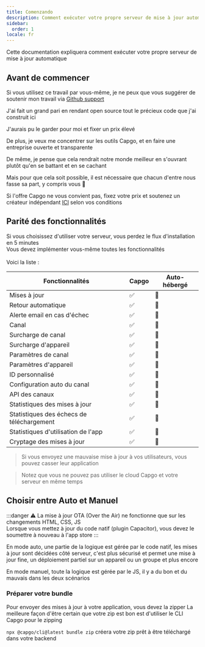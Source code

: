 ```yaml
---
title: Comenzando
description: Comment exécuter votre propre serveur de mise à jour automatique
sidebar:
  order: 1
locale: fr
---
```



Cette documentation expliquera comment exécuter votre propre serveur de mise à jour automatique

## Avant de commencer

Si vous utilisez ce travail par vous-même, je ne peux que vous suggérer de soutenir mon travail via [Github support](https://githubcom/sponsors/riderx/)

J'ai fait un grand pari en rendant open source tout le précieux code que j'ai construit ici

J'aurais pu le garder pour moi et fixer un prix élevé

De plus, je veux me concentrer sur les outils Capgo, et en faire une entreprise ouverte et transparente

De même, je pense que cela rendrait notre monde meilleur en s'ouvrant plutôt qu'en se battant et en se cachant

Mais pour que cela soit possible, il est nécessaire que chacun d'entre nous fasse sa part, y compris vous 🥹

Si l'offre Capgo ne vous convient pas, fixez votre prix et soutenez un créateur indépendant [ICI](https://githubcom/sponsors/riderx/) selon vos conditions

## Parité des fonctionnalités

Si vous choisissez d'utiliser votre serveur, vous perdez le flux d'installation en 5 minutes\
Vous devez implémenter vous-même toutes les fonctionnalités\
\
Voici la liste :

| Fonctionnalités          | Capgo | Auto-hébergé |
| ------------------------ | ----- | ------------ |
| Mises à jour            | ✅     | 🚧           |
| Retour automatique      | ✅     | 🚧           |
| Alerte email en cas d'échec | ✅     | 🚧           |
| Canal                   | ✅     | 🚧           |
| Surcharge de canal      | ✅     | 🚧           |
| Surcharge d'appareil    | ✅     | 🚧           |
| Paramètres de canal     | ✅     | 🚧           |
| Paramètres d'appareil   | ✅     | 🚧           |
| ID personnalisé         | ✅     | 🚧           |
| Configuration auto du canal | ✅     | 🚧           |
| API des canaux          | ✅     | 🚧           |
| Statistiques des mises à jour | ✅     | 🚧           |
| Statistiques des échecs de téléchargement | ✅     | 🚧           |
| Statistiques d'utilisation de l'app | ✅     | 🚧           |
| Cryptage des mises à jour | ✅     | 🚧           |

> Si vous envoyez une mauvaise mise à jour à vos utilisateurs, vous pouvez casser leur application

> Notez que vous ne pouvez pas utiliser le cloud Capgo et votre serveur en même temps

## Choisir entre Auto et Manuel

:::danger
⚠️ La mise à jour OTA (Over the Air) ne fonctionne que sur les changements HTML, CSS, JS\
Lorsque vous mettez à jour du code natif (plugin Capacitor), vous devez le soumettre à nouveau à l'app store
:::

En mode auto, une partie de la logique est gérée par le code natif, les mises à jour sont décidées côté serveur, c'est plus sécurisé et permet une mise à jour fine, un déploiement partiel sur un appareil ou un groupe et plus encore

En mode manuel, toute la logique est gérée par le JS, il y a du bon et du mauvais dans les deux scénarios

### Préparer votre bundle

Pour envoyer des mises à jour à votre application, vous devez la zipper
La meilleure façon d'être certain que votre zip est bon est d'utiliser le CLI Capgo pour le zipping

`npx @capgo/cli@latest bundle zip` créera votre zip prêt à être téléchargé dans votre backend

<LinkCard
	title="Mise à jour automatique"
	href="/docs/self-hosted/auto-update/"
/>

<LinkCard
	title="Manuel"
	href="/docs/self-hosted/manual/"
/>